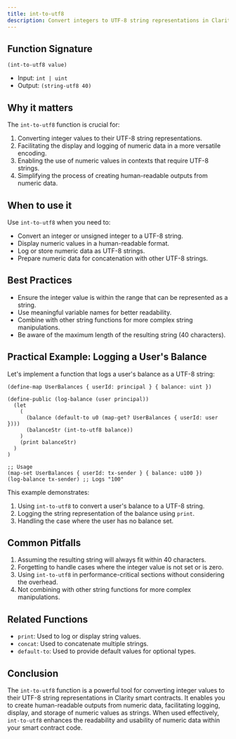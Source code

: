 ```yaml
---
title: int-to-utf8
description: Convert integers to UTF-8 string representations in Clarity smart contracts.
---
```


## Function Signature

```clarity
(int-to-utf8 value)
```




- Input: `int | uint`
- Output: `(string-utf8 40)`

## Why it matters

The `int-to-utf8` function is crucial for:

1. Converting integer values to their UTF-8 string representations.
2. Facilitating the display and logging of numeric data in a more versatile encoding.
3. Enabling the use of numeric values in contexts that require UTF-8 strings.
4. Simplifying the process of creating human-readable outputs from numeric data.

## When to use it

Use `int-to-utf8` when you need to:

- Convert an integer or unsigned integer to a UTF-8 string.
- Display numeric values in a human-readable format.
- Log or store numeric data as UTF-8 strings.
- Prepare numeric data for concatenation with other UTF-8 strings.

## Best Practices

- Ensure the integer value is within the range that can be represented as a string.
- Use meaningful variable names for better readability.
- Combine with other string functions for more complex string manipulations.
- Be aware of the maximum length of the resulting string (40 characters).

## Practical Example: Logging a User's Balance

Let's implement a function that logs a user's balance as a UTF-8 string:

```clarity
(define-map UserBalances { userId: principal } { balance: uint })

(define-public (log-balance (user principal))
  (let
    (
      (balance (default-to u0 (map-get? UserBalances { userId: user })))
      (balanceStr (int-to-utf8 balance))
    )
    (print balanceStr)
  )
)

;; Usage
(map-set UserBalances { userId: tx-sender } { balance: u100 })
(log-balance tx-sender) ;; Logs "100"
```




This example demonstrates:
1. Using `int-to-utf8` to convert a user's balance to a UTF-8 string.
2. Logging the string representation of the balance using `print`.
3. Handling the case where the user has no balance set.

## Common Pitfalls

1. Assuming the resulting string will always fit within 40 characters.
2. Forgetting to handle cases where the integer value is not set or is zero.
3. Using `int-to-utf8` in performance-critical sections without considering the overhead.
4. Not combining with other string functions for more complex manipulations.

## Related Functions

- `print`: Used to log or display string values.
- `concat`: Used to concatenate multiple strings.
- `default-to`: Used to provide default values for optional types.

## Conclusion

The `int-to-utf8` function is a powerful tool for converting integer values to their UTF-8 string representations in Clarity smart contracts. It enables you to create human-readable outputs from numeric data, facilitating logging, display, and storage of numeric values as strings. When used effectively, `int-to-utf8` enhances the readability and usability of numeric data within your smart contract code.
